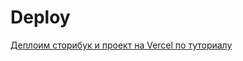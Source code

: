 # Deploy

[Деплоим сторибук и проект на Vercel по туториалу](https://dev.to/chad_r_stewart/setup-a-ci-cd-process-to-automatically-deploy-storybook-in-your-project-to-vercel-2i8d)
